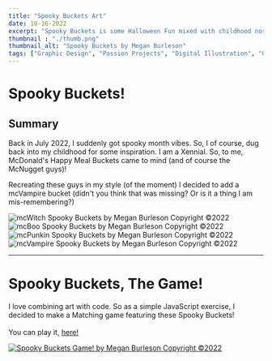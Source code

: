 ```yaml
---
title: "Spooky Buckets Art"
date: 10-16-2022
excerpt: "Spooky Buckets is some Halloween Fun mixed with childhood nostaligia"
thumbnail : "./thumb.png"
thumbnail_alt: "Spooky Buckets by Megan Burleson"
tags: ["Graphic Design", "Passion Projects", "Digital Illustration", "Game Development"]
---
```



# Spooky Buckets!

## Summary

<p>Back in July 2022, I suddenly got spooky month vibes. So, I of course, dug back into my childhood for some inspiration.
I am a Xennial. So, to me, McDonald's Happy Meal Buckets came to mind (and of course the McNugget guys)!</p>
<p>Recreating these guys in my style (of the moment) I decided to add a mcVampire bucket (didn't you think that was missing? Or is it a thing I am mis-remembering?)</p>


<section className={portfolioStyles.gallery}>
   <div className={portfolioStyles.galleryItem}>
    <img src={spookyBuckets1} alt="mcWitch Spooky Buckets by Megan Burleson Copyright ©2022"/>
  </div>
   <div className={portfolioStyles.galleryItem}>
    <img src={spookyBuckets2} alt="mcBoo Spooky Buckets by Megan Burleson Copyright ©2022"/>
  </div>
  </section>

  <section className={portfolioStyles.gallery}>
  <div className={portfolioStyles.galleryItem}>
    <img src={spookyBuckets3} alt="mcPunkin Spooky Buckets by Megan Burleson Copyright ©2022"/>
  </div>
   <div className={portfolioStyles.galleryItem}>
    <img src={spookyBuckets4} alt="mcVampire Spooky Buckets by Megan Burleson Copyright ©2022"/>
  </div>
</section>

<hr/>

# Spooky Buckets, The Game!
<section className={portfolioStyles.spookyGame}>
<p>I love combining art with code. So as a simple JavaScript exercise, I decided to make a Matching game featuring these Spooky Buckets! <br/><br/>
You can play it, <a href="https://mburleson.github.io/spooky-memory-game/" title="Spooky Memory Game!">here!</a></p>
<a href="https://mburleson.github.io/spooky-memory-game/" title="Spooky Memory Game!"><img src={spookyGame} alt="Spooky Buckets Game! by Megan Burleson Copyright ©2022"/></a>
</section>



